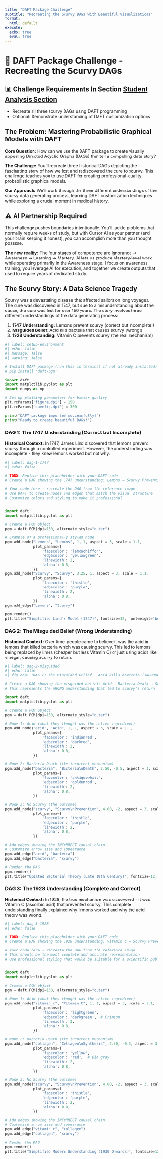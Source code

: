 ```yaml
---
title: "DAFT Package Challenge"
subtitle: "Recreating the Scurvy DAGs with Beautiful Visualizations"
format:
  html: default
execute:
  echo: true
  eval: true
---
```


# 🎨 DAFT Package Challenge - Recreating the Scurvy DAGs

::: {.callout-important}
## 📊 Challenge Requirements In Section [Student Analysis Section](#student-analysis-section)
- Recreate all three scurvy DAGs using DAFT programming
- Optional: Demonstrate understanding of DAFT customization options
:::

## The Problem: Mastering Probabilistic Graphical Models with DAFT

**Core Question:** How can we use the DAFT package to create visually appealing Directed Acyclic Graphs (DAGs) that tell a compelling data story?

**The Challenge:** You'll recreate three historical DAGs depicting the fascinating story of how we lost and rediscovered the cure to scurvy. This challenge teaches you to use DAFT for creating professional-quality probabilistic graphical models.

**Our Approach:** We'll work through the three different understandings of the scurvy data generating process, learning DAFT customization techniques while exploring a crucial moment in medical history.

::: {.callout-warning}
## ⚠️ AI Partnership Required

This challenge pushes boundaries intentionally. You'll tackle problems that normally require weeks of study, but with Cursor AI as your partner (and your brain keeping it honest), you can accomplish more than you thought possible.

**The new reality:** The four stages of competence are Ignorance → Awareness → Learning → Mastery. AI lets us produce Mastery-level work while operating primarily in the Awareness stage. I focus on awareness training, you leverage AI for execution, and together we create outputs that used to require years of dedicated study.
:::

## The Scurvy Story: A Data Science Tragedy

Scurvy was a devastating disease that affected sailors on long voyages. The cure was discovered in 1747, but due to a misunderstanding about the cause, the cure was lost for over 150 years. The story involves three different understandings of the data generating process:

1. **1747 Understanding:** Lemons prevent scurvy (correct but incomplete!)
2. **Misguided Belief:** Acid kills bacteria that causes scurvy (wrong!)
3. **1928 Understanding:** Vitamin C prevents scurvy (the real mechanism)

```python
#| label: setup-environment
#| echo: false
#| message: false
#| warning: false

# Install DAFT package (run this in terminal if not already installed)
# pip install 'daft-pgm'

import daft
import matplotlib.pyplot as plt
import numpy as np

# Set up plotting parameters for better quality
plt.rcParams['figure.dpi'] = 150
plt.rcParams['savefig.dpi'] = 300

print("DAFT package imported successfully!")
print("Ready to create beautiful DAGs!")
```

### DAG 1: The 1747 Understanding (Correct but Incomplete)

**Historical Context:** In 1747, James Lind discovered that lemons prevent scurvy through a controlled experiment. However, the understanding was incomplete - they knew lemons worked but not why.

```python
#| label: dag-1-1747
#| echo: false

# TODO: Replace this placeholder with your DAFT code
# Create a DAG showing the 1747 understanding: Lemons → Scurvy Prevention

# Your code here - recreate the DAG from the reference image
# Use DAFT to create nodes and edges that match the visual structure
# Customize colors and styling to make it professional


import daft
import matplotlib.pyplot as plt

# Create a PGM object
pgm = daft.PGM(dpi=150, alternate_style="outer")

# Example of a professionally styled node
pgm.add_node("Lemons", "Lemons", 1, 1, aspect = 3, scale = 1.1,
             plot_params={
                 'facecolor': 'lemonchiffon', 
                 'edgecolor': 'yellowgreen', 
                 'linewidth': 2,
                 'alpha': 0.8,
             })
pgm.add_node("Scurvy", "Scurvy", 3.25, 1, aspect = 3, scale = 1.1,
             plot_params={
                 'facecolor': 'thistle', 
                 'edgecolor': 'purple', 
                 'linewidth': 2,
                 'alpha': 0.8,
             })
pgm.add_edge("Lemons", "Scurvy")

pgm.render()
plt.title("Simplified Lind's Model (1747)", fontsize=12, fontweight='bold', pad=15)

```

### DAG 2: The Misguided Belief (Wrong Understanding)

**Historical Context:** Over time, people came to believe it was the acid in lemons that killed bacteria which was causing scurvy. This led to lemons being replaced by limes (cheaper but less Vitamin C) or just using acids like vinegar, causing scurvy to return.

```python
#| label: dag-2-misguided
#| echo: false
#| fig-cap: "DAG 2: The Misguided Belief - Acid kills bacteria (INCORRECT understanding that led to scurvy's return)"

# Create a DAG showing the misguided belief: Acid → Bacteria Death → Scurvy Prevention
# This represents the WRONG understanding that led to scurvy's return

import daft
import matplotlib.pyplot as plt

# Create a PGM object
pgm = daft.PGM(dpi=150, alternate_style="outer")

# Node 1: Acid (what they thought was the active ingredient)
pgm.add_node("acid", "Acid", 1, 1, aspect = 3, scale = 1.1,
             plot_params={
                 'facecolor': 'indianred',  
                 'edgecolor': 'darkred',  
                 'linewidth': 2,
                 'alpha': 0.8,
             })

# Node 2: Bacteria Death (the incorrect mechanism)
pgm.add_node("bacteria", "Bacteria\nDeath", 2.50, -0.5, aspect = 3, scale = 1.1,
             plot_params={
                 'facecolor': 'antiquewhite',  
                 'edgecolor': 'goldenrod',
                 'linewidth': 2,
                 'alpha': 0.8,
             })

# Node 3: No Scurvy (the outcome)
pgm.add_node("scurvy", "Scurvy\nPrevention", 4.00, -2, aspect = 3, scale = 1.1,
             plot_params={
                 'facecolor': 'thistle',  
                 'edgecolor': 'purple', 
                 'linewidth': 2,
                 'alpha': 0.8,
             })

# Add edges showing the INCORRECT causal chain
# Customize arrow size and appearance
pgm.add_edge("acid", "bacteria")
pgm.add_edge("bacteria", "scurvy")

# Render the DAG
pgm.render()
plt.title("Updated Bacterial Theory (Late 19th Century)", fontsize=12, fontweight='bold', pad=15)
```

### DAG 3: The 1928 Understanding (Complete and Correct)

**Historical Context:** In 1928, the true mechanism was discovered - it was Vitamin C (ascorbic acid) that prevented scurvy. This complete understanding finally explained why lemons worked and why the acid theory was wrong.

```python
#| label: dag-3-1928
#| echo: false

# TODO: Replace this placeholder with your DAFT code
# Create a DAG showing the 1928 understanding: Vitamin C → Scurvy Prevention

# Your code here - recreate the DAG from the reference image
# This should be the most complete and accurate representation
# Use professional styling that would be suitable for a scientific publication


import daft
import matplotlib.pyplot as plt

# Create a PGM object
pgm = daft.PGM(dpi=150, alternate_style="outer")

# Node 1: Acid (what they thought was the active ingredient)
pgm.add_node("vitamin_c", "Vitamin C", 1, 1, aspect = 3, scale = 1.1,
             plot_params={
                 'facecolor': 'lightgreen',  
                 'edgecolor': 'darkgreen',  # Crimson
                 'linewidth': 2,
                 'alpha': 0.8,
             })

# Node 2: Bacteria Death (the incorrect mechanism)
pgm.add_node("collagen", "Collagen\nSynthesis", 2.50, -0.5, aspect = 3, scale = 1.1,
             plot_params={
                 'facecolor': 'yellow',  
                 'edgecolor': 'red',  # Dim gray
                 'linewidth': 2,
                 'alpha': 0.8,
             })

# Node 3: No Scurvy (the outcome)
pgm.add_node("scurvy", "Scurvy\nPrevention", 4.00, -2, aspect = 3, scale = 1.1,
             plot_params={
                 'facecolor': 'thistle', 
                 'edgecolor': 'purple',  
                 'linewidth': 2,
                 'alpha': 0.8,
             })

# Add edges showing the INCORRECT causal chain
# Customize arrow size and appearance
pgm.add_edge("vitamin_c", "collagen")
pgm.add_edge("collagen", "scurvy")

# Render the DAG
pgm.render()
plt.title("Simplified Modern Understanding (1930 Onwards)", fontsize=12, fontweight='bold', pad=15)
```





